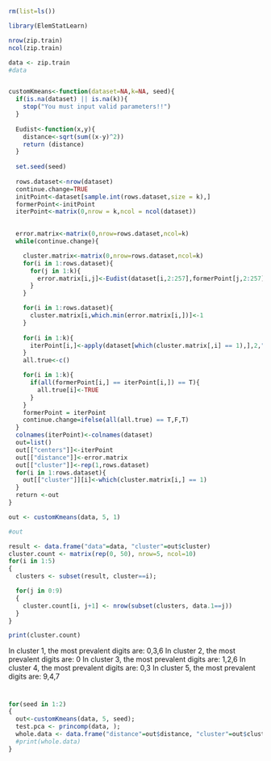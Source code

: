 #
```r
rm(list=ls())
```

```r

library(ElemStatLearn)

nrow(zip.train)
ncol(zip.train)

data <- zip.train
#data


customKmeans<-function(dataset=NA,k=NA, seed){
  if(is.na(dataset) || is.na(k)){
    stop("You must input valid parameters!!")
  }
 
  Eudist<-function(x,y){
    distance<-sqrt(sum((x-y)^2))
    return (distance)
  }
  
  set.seed(seed)
  
  rows.dataset<-nrow(dataset)
  continue.change=TRUE
  initPoint<-dataset[sample.int(rows.dataset,size = k),]
  formerPoint<-initPoint
  iterPoint<-matrix(0,nrow = k,ncol = ncol(dataset))
  

  error.matrix<-matrix(0,nrow=rows.dataset,ncol=k)
  while(continue.change){

    cluster.matrix<-matrix(0,nrow=rows.dataset,ncol=k)
    for(i in 1:rows.dataset){
      for(j in 1:k){
        error.matrix[i,j]<-Eudist(dataset[i,2:257],formerPoint[j,2:257])
      }
    }

    for(i in 1:rows.dataset){
      cluster.matrix[i,which.min(error.matrix[i,])]<-1
    }
    
    for(i in 1:k){
      iterPoint[i,]<-apply(dataset[which(cluster.matrix[,i] == 1),],2,"mean")
    }
    all.true<-c()

    for(i in 1:k){
      if(all(formerPoint[i,] == iterPoint[i,]) == T){
        all.true[i]<-TRUE
      }
    }
    formerPoint = iterPoint
    continue.change=ifelse(all(all.true) == T,F,T)
  }
  colnames(iterPoint)<-colnames(dataset)
  out=list()
  out[["centers"]]<-iterPoint
  out[["distance"]]<-error.matrix
  out[["cluster"]]<-rep(1,rows.dataset)
  for(i in 1:rows.dataset){
    out[["cluster"]][i]<-which(cluster.matrix[i,] == 1)
  }
  return <-out
}

out <- customKmeans(data, 5, 1)

#out
```


```r
result <- data.frame("data"=data, "cluster"=out$cluster)
cluster.count <- matrix(rep(0, 50), nrow=5, ncol=10)
for(i in 1:5)
{
  clusters <- subset(result, cluster==i);

  for(j in 0:9)
  {
    cluster.count[i, j+1] <- nrow(subset(clusters, data.1==j))
  }
}

print(cluster.count)
```
In cluster 1, the most prevalent digits are: 0,3,6
In cluster 2, the most prevalent digits are: 0
In cluster 3, the most prevalent digits are: 1,2,6
In cluster 4, the most prevalent digits are: 0,3
In cluster 5, the most prevalent digits are: 9,4,7

#


```r
for(seed in 1:2)
{
  out<-customKmeans(data, 5, seed);
  test.pca <- princomp(data, );
  whole.data <- data.frame("distance"=out$distance, "cluster"=out$cluster, "data"=data)
  #print(whole.data)
}

```